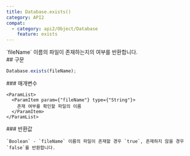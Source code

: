```yaml
---
title: Database.exists()
category: API2
compat:
  - category: api2/Object/Database
    feature: exists
---
```


<Section>
  `fileName` 이름의 파일이 존재하는지의 여부를 반환합니다.
</Section>
<Section>
  ## 구문

  ~~~js
  Database.exists(fileName);
  ~~~

  <Section>
    ### 매개변수

    <ParamList>
      <ParamItem param={"fileName"} type={"String"}>
        존재 여부를 확인할 파일의 이름
      </ParamItem>
    </ParamList>
  </Section>
  <Section>
    ### 반환값

    `Boolean` - `fileName` 이름의 파일이 존재할 경우 `true`, 존재하지 않을 경우 `false`를 반환합니다.
  </Section>
</Section>
